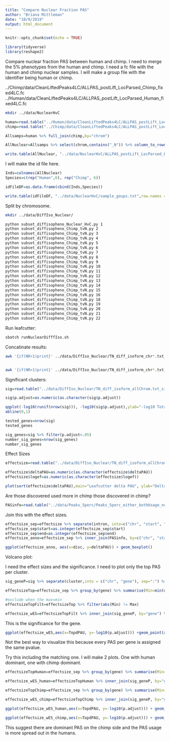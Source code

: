```yaml
---
title: "Compare Nuclear Fraction PAS"
author: "Briana Mittleman"
date: "10/9/2019"
output: html_document
---
```


```r
knitr::opts_chunk$set(echo = TRUE)
```



```r
library(tidyverse)
library(reshape2)
```


Compare nuclear fraction PAS between human and chimp.  I need to merge the 5% phenotypes from the human and chimp. I need a fc file with the human and chimp nuclear samples. I will make a group file with the identifier being human or chimp.  

../Chimp/data/CleanLiftedPeaks4LC/ALLPAS_postLift_LocParsed_Chimp_fixed4LC.fc
../Human/data/CleanLiftedPeaks4LC/ALLPAS_postLift_LocParsed_Human_fixed4LC.fc

```bash
mkdir ../data/NuclearHvC
```


```r
human=read.table("../Human/data/CleanLiftedPeaks4LC/ALLPAS_postLift_LocParsed_Human_fixed4LC.fc", stringsAsFactors = F, header = T) %>% rownames_to_column(var="chrom")
chimp=read.table("../Chimp/data/CleanLiftedPeaks4LC/ALLPAS_postLift_LocParsed_Chimp_fixed4LC.fc", stringsAsFactors = F, header = T)%>% rownames_to_column(var="chrom")
```


```r
Allsamps=human %>% full_join(chimp,by="chrom") 

AllNuclear=Allsamps %>% select(chrom,contains("_N")) %>% column_to_rownames(var="chrom")

write.table(AllNuclear, "../data/NuclearHvC/ALLPAS_postLift_LocParsed_HvC_Nuclear_fixed4LC.fc",row.names = T, col.names = T, quote = F)

```


I will make the id file here.  

```r
Inds=colnames(AllNuclear) 
Species=c(rep("Human",6), rep("Chimp", 6))

idFileDF=as.data.frame(cbind(Inds,Species))

write.table(idFileDF, "../data/NuclearHvC/sample_goups.txt",row.names = F, col.names = F, quote = F)

```


Split by chromosome.  



```bash
mkdir ../data/DiffIso_Nuclear/

python subset_diffisopheno_Nuclear_HvC.py 1
python subset_diffisopheno_Chimp_tvN.py 2
python subset_diffisopheno_Chimp_tvN.py 3
python subset_diffisopheno_Chimp_tvN.py 4
python subset_diffisopheno_Chimp_tvN.py 5
python subset_diffisopheno_Chimp_tvN.py 6
python subset_diffisopheno_Chimp_tvN.py 7
python subset_diffisopheno_Chimp_tvN.py 8
python subset_diffisopheno_Chimp_tvN.py 9
python subset_diffisopheno_Chimp_tvN.py 10
python subset_diffisopheno_Chimp_tvN.py 11
python subset_diffisopheno_Chimp_tvN.py 12
python subset_diffisopheno_Chimp_tvN.py 13
python subset_diffisopheno_Chimp_tvN.py 14
python subset_diffisopheno_Chimp_tvN.py 15
python subset_diffisopheno_Chimp_tvN.py 16
python subset_diffisopheno_Chimp_tvN.py 18
python subset_diffisopheno_Chimp_tvN.py 19
python subset_diffisopheno_Chimp_tvN.py 20
python subset_diffisopheno_Chimp_tvN.py 21
python subset_diffisopheno_Chimp_tvN.py 22
```

Run leafcutter:

```bash

sbatch runNuclearDifffIso.sh
```

Concatinate results:  

```bash
awk '{if(NR>1)print}' ../data/DiffIso_Nuclear/TN_diff_isoform_chr*.txt_effect_sizes.txt > ../data/DiffIso_Nuclear/TN_diff_isoform_allChrom.txt_effect_sizes.txt


awk '{if(NR>1)print}' ../data/DiffIso_Nuclear/TN_diff_isoform_chr*.txt_cluster_significance.txt > ../data/DiffIso_Nuclear/TN_diff_isoform_allChrom.txt_significance.txt

```


Significant clusters:  

```r
sig=read.table("../data/DiffIso_Nuclear/TN_diff_isoform_allChrom.txt_significance.txt",sep="\t" ,col.names = c('status','loglr','df','p','cluster','p.adjust'),stringsAsFactors = F) %>% filter(status=="Success") 

sig$p.adjust=as.numeric(as.character(sig$p.adjust))
```



```r
qqplot(-log10(runif(nrow(sig))), -log10(sig$p.adjust),ylab="-log10 Total Adjusted Leafcutter pvalue", xlab="-log 10 Uniform expectation", main="Chimp: Leafcutter differencial isoform analysis between fractions")
abline(0,1)
```


```r
tested_genes=nrow(sig)
tested_genes
```

```r
sig_genes=sig %>% filter(p.adjust<.05)
number_sig_genes=nrow(sig_genes)
number_sig_genes
```

Effect Sizes  

```r
effectsize=read.table("../data/DiffIso_Nuclear/TN_diff_isoform_allChrom.txt_effect_sizes.txt", stringsAsFactors = F, col.names=c('intron',  'logef' ,'Human', 'Chimp','deltaPAU')) %>% filter(intron != "intron")

effectsize$deltaPAU=as.numeric(as.character(effectsize$deltaPAU))
effectsize$logef=as.numeric(as.character(effectsize$logef))
```


```r
plot(sort(effectsize$deltaPAU),main="Leafcutter delta PAU", ylab="Delta PAU", xlab="PAS Index")
```

Are those discovered used more in chimp those discovered in chimp?

```r
PASinfo=read.table("../data/Peaks_5perc/Peaks_5perc_either_bothUsage_noUnchr.txt",header = T, stringsAsFactors = F)
```

Join this with the effect sizes.  

```r
effectsize_sep=effectsize %>% separate(intron, into=c("chr", "start", "end", "gene"),sep=":")
effectsize_sep$start=as.integer(effectsize_sep$start)
effectsize_sep$end=as.integer(effectsize_sep$end)
effectsize_anno=effectsize_sep %>% inner_join(PASinfo, by=c("chr", "start", "end","gene"))

```
```r
ggplot(effectsize_anno, aes(x=disc, y=deltaPAU)) + geom_boxplot()
```

Volcano plot: 

I need the effect sizes and the significance. I need to plot only the top PAS per cluster.  

```r
sig_geneP=sig %>% separate(cluster,into = c("chr", "gene"), sep=":") %>% select(gene, p.adjust)

effectsizeTop=effectsize_sep %>% group_by(gene) %>% summarise(Min=min(deltaPAU), Max=max(deltaPAU)) %>% mutate(TopdPAU=ifelse(abs(Min)>Max, Min, Max))

#exclude when the max=min 
effectsizeTopFilt=effectsizeTop %>% filter(abs(Min) != Max)

effectsize_wES=effectsizeTopFilt %>% inner_join(sig_geneP, by="gene") %>% mutate(Species=ifelse(TopdPAU > 0.2 & p.adjust<.05, "Chimp", ifelse(TopdPAU < -0.2 & p.adjust< .05, "Human", "Neither")))
```

This is the significance for the gene. 


```r
ggplot(effectsize_wES,aes(x=TopdPAU, y=-log10(p.adjust))) +geom_point(aes(col=Species),alpha=.5) + labs(title="Top PAS per gene \nExclude 2 PAS genes")+ geom_text(data=subset(effectsize_wES, -log10(p.adjust) >20 & abs(TopdPAU)>.2 ), aes(x=TopdPAU,y=-log10(p.adjust) +2,label=gene))
``` 
Not the best way to visualize this because every PAS per gene is assigned the same pvalue. 


Try this including the matching one. I will make 2 plots. One with human dominant, one with chimp dominant. 

```r
effectsizeTopHuman=effectsize_sep %>% group_by(gene) %>% summarise(Min=min(deltaPAU), Max=max(deltaPAU)) %>% mutate(TopdPAU=ifelse(abs(Min) > Max, Min, ifelse(abs(Min)==Max, Min, Max)),TwoPAS=ifelse(abs(Min)==Max, T, F))

effectsize_wES_human=effectsizeTopHuman %>% inner_join(sig_geneP, by="gene") %>% mutate(Species=ifelse(TopdPAU > 0.2 & p.adjust<.05, "Chimp", ifelse(TopdPAU < -0.2 & p.adjust< .05, "Human", "Neither")))

effectsizeTopChimp=effectsize_sep %>% group_by(gene) %>% summarise(Min=min(deltaPAU), Max=max(deltaPAU)) %>% mutate(TopdPAU=ifelse(abs(Max)>=abs(Min), Max, Min), TwoPAS=ifelse(abs(Min)==Max, T, F))

effectsize_wES_chimp=effectsizeTopChimp %>% inner_join(sig_geneP, by="gene") %>% mutate(Species=ifelse(TopdPAU > 0.2 & p.adjust<.05, "Chimp", ifelse(TopdPAU < -0.2 & p.adjust< .05, "Human", "Neither")))
```


```r
ggplot(effectsize_wES_human,aes(x=TopdPAU, y=-log10(p.adjust))) + geom_point(aes(col=Species, shape=TwoPAS),alpha=.5) + labs(title="Top PAS per gene \nHuman dominant for 2 PAS")+ geom_text(data=subset(effectsize_wES_human,-log10(p.adjust) >20 & abs(TopdPAU)>.2 ), aes(x=TopdPAU,y=-log10(p.adjust) +2,label=gene))

```
```r
ggplot(effectsize_wES_chimp,aes(x=TopdPAU, y=-log10(p.adjust))) + geom_point(aes(col=Species, shape=TwoPAS),alpha=.5)  + labs(title="Top PAS per gene \nChimp dominant for 2 PAS")+ geom_text(data=subset(effectsize_wES_chimp, -log10(p.adjust) >20 & abs(TopdPAU)>.2), aes(x=TopdPAU,y=-log10(p.adjust) +2,label=gene)) 

```
This suggest there are dominant PAS on the chimp side and the PAS usage is more spread out in the humans. 
